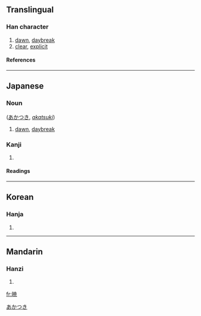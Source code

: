 {{see|曉}}

==Translingual==
===Han character===
{{Han char|rn=72|rad=日|as=08|sn=12|four=|canj=日十廿山 (AJTU)}}
# [[dawn]], [[daybreak]]
# [[clear]], [[explicit]]
====References====
{{Han ref|kx=0497.311|dkj=14031|hdz=21516.011|uh=6681|ud=26241}}

----
==Japanese==
===Noun===
{{PAGENAME}} ([[あかつき]], ''[[akatsuki]]'')
#[[dawn]], [[daybreak]]

[[Category:Japanese nouns|あかつき]]

===Kanji===
{{ja-kanji|grade=|rs=日08}}
# {{defn|Japanese}} 
====Readings====
{{ja-readings|on=[[ぎょう]] (gyō), [[きょう]] (kyō)|kun=[[あかつき]] (akatsuki), [[さとる]] (satoru)}}

----
==Korean==
===Hanja===
{{ko-hanja|hangeul=효|eumhun=|rv=hyo|mr=hyo|y=hyo}}
# {{defn|Korean}}

----
==Mandarin==
===Hanzi===
{{cmn-hanzi|pin=[[gěng]] (geng3), [[gèng]] (geng4), [[xiǎo]] (xiao3)|wg=keng<sup>3</sup>, keng<sup>4</sup>, hsiao<sup>3</sup>}}
# {{defn|Mandarin}}

[[fr:暁]]